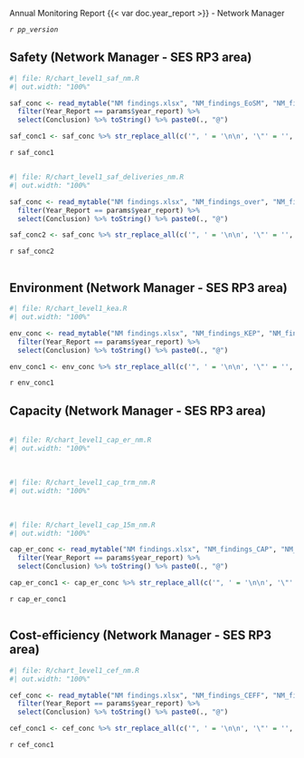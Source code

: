 ::: {#main}
[Annual Monitoring Report {{< var doc.year_report >}} - Network Manager]{.fakeh1}
:::

*`r pp_version`*

## Safety (Network Manager - SES RP3 area)

::: {#container-saf1}
:::: {#chart-eosm class="mychart"}
```r
#| file: R/chart_level1_saf_nm.R
#| out.width: "100%"
```
::::

:::: {#concl-eosm}
```r
saf_conc <- read_mytable("NM findings.xlsx", "NM_findings_EoSM", "NM_findings_EoSM") %>% 
  filter(Year_Report == params$year_report) %>% 
  select(Conclusion) %>% toString() %>% paste0(., "@")

saf_conc1 <- saf_conc %>% str_replace_all(c('", ' = '\n\n', '\"' = '', '\n\n\n' = '\n\n')) %>% str_replace(fixed('c('), '') %>%  str_replace(fixed(')@'), '\n') 
```

`r saf_conc1`
::::
:::

::: {#container-saf2 style="clear: both"}
<!-- empty line to ensure next heading leaves enough space -->
<div style="height: 1px"></div>

:::: {#chart-deliveries class="mychart"}
```r
#| file: R/chart_level1_saf_deliveries_nm.R
#| out.width: "100%"
```
::::

:::: {#concl-deliveries}
```r
saf_conc <- read_mytable("NM findings.xlsx", "NM_findings_over", "NM_findings_over") %>% 
  filter(Year_Report == params$year_report) %>% 
  select(Conclusion) %>% toString() %>% paste0(., "@")

saf_conc2 <- saf_conc %>% str_replace_all(c('", ' = '\n\n', '\"' = '', '\n\n\n' = '\n\n')) %>% str_replace(fixed('c('), '') %>%  str_replace(fixed(')@'), '\n') 
```

`r saf_conc2`
::::
:::

::: {#container-env style="clear: both"}
<!-- empty line to ensure next heading leaves enough space -->
<div style="height: 1px"></div>

## Environment (Network Manager - SES RP3 area)

:::: {#chart-env class="mychart"}
```r
#| file: R/chart_level1_kea.R
#| out.width: "100%"
```
::::

:::: {#concl-env}
```r
env_conc <- read_mytable("NM findings.xlsx", "NM_findings_KEP", "NM_findings_KEP") %>% 
  filter(Year_Report == params$year_report) %>% 
  select(Conclusion) %>% toString() %>% paste0(., "@")

env_conc1 <- env_conc %>% str_replace_all(c('", ' = '\n\n', '\"' = '', '\n\n\n' = '\n\n')) %>% str_replace(fixed('c('), '') %>%  str_replace(fixed(')@'), '\n') 
```

`r env_conc1`
::::
:::

::: {#container-cap style="clear: both"}

## Capacity (Network Manager - SES RP3 area)
<!-- empty line to ensure next heading leaves enough space -->
<div style="height: 1px"></div>

:::: {#chart-cap class="mychart"}
```r
#| file: R/chart_level1_cap_er_nm.R
#| out.width: "100%"
```

<br>

```r
#| file: R/chart_level1_cap_trm_nm.R
#| out.width: "100%"
```

<br>

```r
#| file: R/chart_level1_cap_15m_nm.R
#| out.width: "100%"
```
::::

:::: {#concl-cap}
```r
cap_er_conc <- read_mytable("NM findings.xlsx", "NM_findings_CAP", "NM_findings_CAP") %>% 
  filter(Year_Report == params$year_report) %>% 
  select(Conclusion) %>% toString() %>% paste0(., "@")

cap_er_conc1 <- cap_er_conc %>% str_replace_all(c('", ' = '\n\n', '\"' = '', '\n\n\n' = '\n\n')) %>% str_replace(fixed('c('), '') %>%  str_replace(fixed(')@'), '\n') 
```

`r cap_er_conc1`
::::
:::

::: {#container-cef style="clear: both"}
<!-- empty line to ensure next heading leaves enough space -->
<div style="height: 1px"></div>

## Cost-efficiency (Network Manager - SES RP3 area)

:::: {#chart-cef class="mychart"}
```r
#| file: R/chart_level1_cef_nm.R
#| out.width: "100%"
```
::::

:::: {#concl-cef}
```r
cef_conc <- read_mytable("NM findings.xlsx", "NM_findings_CEFF", "NM_findings_CEFF") %>% 
  filter(Year_Report == params$year_report) %>% 
  select(Conclusion) %>% toString() %>% paste0(., "@")

cef_conc1 <- cef_conc %>% str_replace_all(c('", ' = '\n\n', '\"' = '', '\n\n\n' = '\n\n')) %>% str_replace(fixed('c('), '') %>%  str_replace(fixed(')@'), '\n') 
```

`r cef_conc1`
::::
:::